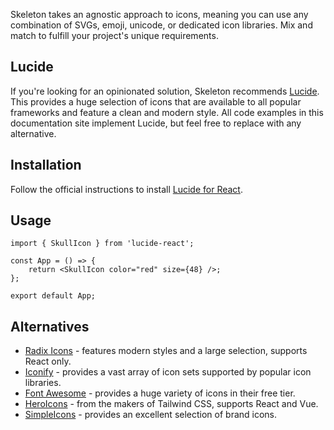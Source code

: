 
<p class="text-xl">
	Skeleton takes an agnostic approach to icons, meaning you can use any combination of SVGs, emoji, unicode, or dedicated icon libraries.
	Mix and match to fulfill your project's unique requirements.
</p>

## Lucide

<figure class="linker bg-noise">
	<div class="flex gap-4">
		<HeartIcon size={48} />
		<UserRoundIcon size={48} />
		<TriangleIcon size={48} />
	</div>
</figure>

If you're looking for an opinionated solution, Skeleton recommends [Lucide](https://lucide.dev/). This provides a huge selection of icons that are available to all popular frameworks and feature a clean and modern style. All code examples in this documentation site implement Lucide, but feel free to replace with any alternative.

## Installation

Follow the official instructions to install [Lucide for React](https://lucide.dev/guide/packages/lucide-react).

## Usage

```tsx
import { SkullIcon } from 'lucide-react';

const App = () => {
	return <SkullIcon color="red" size={48} />;
};

export default App;
```

## Alternatives

- [Radix Icons](https://www.radix-ui.com/icons) - features modern styles and a large selection, supports React only.
- [Iconify](https://iconify.design/) - provides a vast array of icon sets supported by popular icon libraries.
- [Font Awesome](https://fontawesome.com/) - provides a huge variety of icons in their free tier.
- [HeroIcons](https://heroicons.com/) - from the makers of Tailwind CSS, supports React and Vue.
- [SimpleIcons](https://simpleicons.org/) - provides an excellent selection of brand icons.
